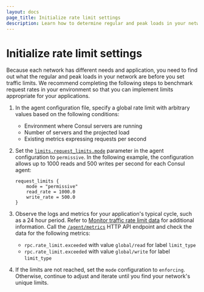 ```yaml
---
layout: docs
page_title: Initialize rate limit settings
description: Learn how to determine regular and peak loads in your network so that you can set the initial global rate limit configurations.
---
```


# Initialize rate limit settings

Because each network has different needs and application, you need to find out what the regular and peak loads in your network are before you set traffic limits. We recommend completing the following steps to benchmark request rates in your environment so that you can implement limits appropriate for your applications.

1. In the agent configuration file, specify a global rate limit with arbitrary values based on the following conditions:

    - Environment where Consul servers are running 
    - Number of servers and the projected load
    - Existing metrics expressing requests per second

1. Set the [`limits.request_limits.mode`](/consul/docs/agent/config/config-files#mode-1) parameter in the agent configuration to `permissive`. In the following example, the configuration allows up to 1000 reads and 500 writes per second for each Consul agent:

    ```hcl
    request_limits { 
	    mode = "permissive"
	    read_rate = 1000.0
	    write_rate = 500.0
    }
    ``` 
1. Observe the logs and metrics for your application's typical cycle, such as a 24 hour period. Refer to [Monitor traffic rate limit data](/consul/docs/agent/limits/usage/monitor-rate-limit) for additional information. Call the [`/agent/metrics`](/consul/api-docs/agent#view-metrics) HTTP API endpoint and check the data for the following metrics:  

    - `rpc.rate_limit.exceeded` with value `global/read` for label `limit_type`
    - `rpc.rate_limit.exceeded` with value `global/write` for label `limit_type`

1. If the limits are not reached, set the `mode` configuration to `enforcing`. Otherwise, continue to adjust and iterate until you find your network's unique limits.